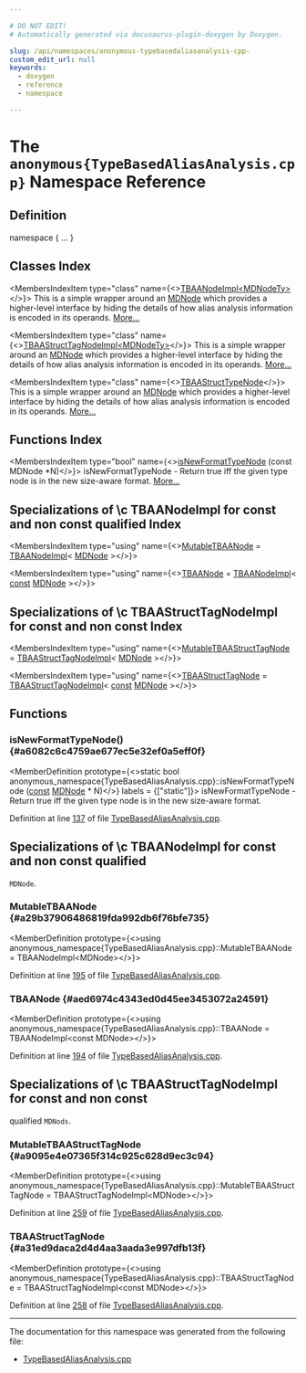 ```yaml
---

# DO NOT EDIT!
# Automatically generated via docusaurus-plugin-doxygen by Doxygen.

slug: /api/namespaces/anonymous-typebasedaliasanalysis-cpp-
custom_edit_url: null
keywords:
  - doxygen
  - reference
  - namespace

---
```





# The `anonymous{TypeBasedAliasAnalysis.cpp}` Namespace Reference

<DoxygenPage pluginConfig={pluginConfig}>



## Definition

<CodeBlock>namespace &#123; ... &#125;</CodeBlock>

## Classes Index

<MembersIndex>

<MembersIndexItem
  type="class"
  name={<><a href="/docs/api/classes/anonymous-namespace-typebasedaliasanalysis-cpp-/tbaanodeimpl">TBAANodeImpl&lt;MDNodeTy&gt;</a></>}>
This is a simple wrapper around an <a href="/docs/api/classes/llvm/mdnode">MDNode</a> which provides a higher-level interface by hiding the details of how alias analysis information is encoded in its operands. <a href="/docs/api/classes/anonymous-namespace-typebasedaliasanalysis-cpp-/tbaanodeimpl/#details">More...</a>
</MembersIndexItem>

<MembersIndexItem
  type="class"
  name={<><a href="/docs/api/classes/anonymous-namespace-typebasedaliasanalysis-cpp-/tbaastructtagnodeimpl">TBAAStructTagNodeImpl&lt;MDNodeTy&gt;</a></>}>
This is a simple wrapper around an <a href="/docs/api/classes/llvm/mdnode">MDNode</a> which provides a higher-level interface by hiding the details of how alias analysis information is encoded in its operands. <a href="/docs/api/classes/anonymous-namespace-typebasedaliasanalysis-cpp-/tbaastructtagnodeimpl/#details">More...</a>
</MembersIndexItem>

<MembersIndexItem
  type="class"
  name={<><a href="/docs/api/classes/anonymous-namespace-typebasedaliasanalysis-cpp-/tbaastructtypenode">TBAAStructTypeNode</a></>}>
This is a simple wrapper around an <a href="/docs/api/classes/llvm/mdnode">MDNode</a> which provides a higher-level interface by hiding the details of how alias analysis information is encoded in its operands. <a href="/docs/api/classes/anonymous-namespace-typebasedaliasanalysis-cpp-/tbaastructtypenode/#details">More...</a>
</MembersIndexItem>

</MembersIndex>

## Functions Index

<MembersIndex>

<MembersIndexItem
  type="bool"
  name={<><a href="#a6082c6c4759ae677ec5e32ef0a5eff0f">isNewFormatTypeNode</a> (const MDNode &#42;N)</>}>
isNewFormatTypeNode - Return true iff the given type node is in the new size-aware format. <a href="#a6082c6c4759ae677ec5e32ef0a5eff0f">More...</a>
</MembersIndexItem>

</MembersIndex>

## Specializations of \\c TBAANodeImpl for const and non const qualified Index

<MembersIndex>

<MembersIndexItem
  type="using"
  name={<><a href="#a29b37906486819fda992db6f76bfe735">MutableTBAANode</a> = <a href="/docs/api/classes/anonymous-namespace-typebasedaliasanalysis-cpp-/tbaanodeimpl">TBAANodeImpl</a>&lt; <a href="/docs/api/classes/llvm/mdnode">MDNode</a> &gt;</>}>
</MembersIndexItem>

<MembersIndexItem
  type="using"
  name={<><a href="#aed6974c4343ed0d45ee3453072a24591">TBAANode</a> = <a href="/docs/api/classes/anonymous-namespace-typebasedaliasanalysis-cpp-/tbaanodeimpl">TBAANodeImpl</a>&lt; <a href="/docs/api/files/lib/lib/target/lib/target/aarch64/aarch64promoteconstant-cpp/#a90f8350fecae261c25be85d38b451bff">const</a> <a href="/docs/api/classes/llvm/mdnode">MDNode</a> &gt;</>}>
</MembersIndexItem>

</MembersIndex>

## Specializations of \\c TBAAStructTagNodeImpl for const and non const Index

<MembersIndex>

<MembersIndexItem
  type="using"
  name={<><a href="#a9095e4e07365f314c925c628d9ec3c94">MutableTBAAStructTagNode</a> = <a href="/docs/api/classes/anonymous-namespace-typebasedaliasanalysis-cpp-/tbaastructtagnodeimpl">TBAAStructTagNodeImpl</a>&lt; <a href="/docs/api/classes/llvm/mdnode">MDNode</a> &gt;</>}>
</MembersIndexItem>

<MembersIndexItem
  type="using"
  name={<><a href="#a31ed9daca2d4d4aa3aada3e997dfb13f">TBAAStructTagNode</a> = <a href="/docs/api/classes/anonymous-namespace-typebasedaliasanalysis-cpp-/tbaastructtagnodeimpl">TBAAStructTagNodeImpl</a>&lt; <a href="/docs/api/files/lib/lib/target/lib/target/aarch64/aarch64promoteconstant-cpp/#a90f8350fecae261c25be85d38b451bff">const</a> <a href="/docs/api/classes/llvm/mdnode">MDNode</a> &gt;</>}>
</MembersIndexItem>

</MembersIndex>


<SectionDefinition>

## Functions

### isNewFormatTypeNode() {#a6082c6c4759ae677ec5e32ef0a5eff0f}

<MemberDefinition
  prototype={<>static bool anonymous&#95;namespace&#123;TypeBasedAliasAnalysis.cpp&#125;::isNewFormatTypeNode (<a href="/docs/api/files/lib/lib/target/lib/target/aarch64/aarch64promoteconstant-cpp/#a90f8350fecae261c25be85d38b451bff">const</a> <a href="/docs/api/classes/llvm/mdnode">MDNode</a> &#42; N)</>}
  labels = {["static"]}>
isNewFormatTypeNode - Return true iff the given type node is in the new size-aware format.

Definition at line <a href="/docs/api/files/lib/lib/analysis/typebasedaliasanalysis-cpp/#l00137">137</a> of file <a href="/docs/api/files/lib/lib/analysis/typebasedaliasanalysis-cpp">TypeBasedAliasAnalysis.cpp</a>.
</MemberDefinition>

</SectionDefinition>

<SectionDefinition>

## Specializations of \\c TBAANodeImpl for const and non const qualified


<code>MDNode</code>.

### MutableTBAANode {#a29b37906486819fda992db6f76bfe735}

<MemberDefinition
  prototype={<>using anonymous&#95;namespace&#123;TypeBasedAliasAnalysis.cpp&#125;::MutableTBAANode =  TBAANodeImpl&lt;MDNode&gt;</>}>

Definition at line <a href="/docs/api/files/lib/lib/analysis/typebasedaliasanalysis-cpp/#l00195">195</a> of file <a href="/docs/api/files/lib/lib/analysis/typebasedaliasanalysis-cpp">TypeBasedAliasAnalysis.cpp</a>.
</MemberDefinition>

### TBAANode {#aed6974c4343ed0d45ee3453072a24591}

<MemberDefinition
  prototype={<>using anonymous&#95;namespace&#123;TypeBasedAliasAnalysis.cpp&#125;::TBAANode =  TBAANodeImpl&lt;const MDNode&gt;</>}>

Definition at line <a href="/docs/api/files/lib/lib/analysis/typebasedaliasanalysis-cpp/#l00194">194</a> of file <a href="/docs/api/files/lib/lib/analysis/typebasedaliasanalysis-cpp">TypeBasedAliasAnalysis.cpp</a>.
</MemberDefinition>

</SectionDefinition>

<SectionDefinition>

## Specializations of \\c TBAAStructTagNodeImpl for const and non const


qualified <code>MDNods</code>.

### MutableTBAAStructTagNode {#a9095e4e07365f314c925c628d9ec3c94}

<MemberDefinition
  prototype={<>using anonymous&#95;namespace&#123;TypeBasedAliasAnalysis.cpp&#125;::MutableTBAAStructTagNode =  TBAAStructTagNodeImpl&lt;MDNode&gt;</>}>

Definition at line <a href="/docs/api/files/lib/lib/analysis/typebasedaliasanalysis-cpp/#l00259">259</a> of file <a href="/docs/api/files/lib/lib/analysis/typebasedaliasanalysis-cpp">TypeBasedAliasAnalysis.cpp</a>.
</MemberDefinition>

### TBAAStructTagNode {#a31ed9daca2d4d4aa3aada3e997dfb13f}

<MemberDefinition
  prototype={<>using anonymous&#95;namespace&#123;TypeBasedAliasAnalysis.cpp&#125;::TBAAStructTagNode =  TBAAStructTagNodeImpl&lt;const MDNode&gt;</>}>

Definition at line <a href="/docs/api/files/lib/lib/analysis/typebasedaliasanalysis-cpp/#l00258">258</a> of file <a href="/docs/api/files/lib/lib/analysis/typebasedaliasanalysis-cpp">TypeBasedAliasAnalysis.cpp</a>.
</MemberDefinition>

</SectionDefinition>

<hr/>

The documentation for this namespace was generated from the following file:

<ul>
<li><a href="/docs/api/files/lib/lib/analysis/typebasedaliasanalysis-cpp">TypeBasedAliasAnalysis.cpp</a></li>
</ul>

</DoxygenPage>

